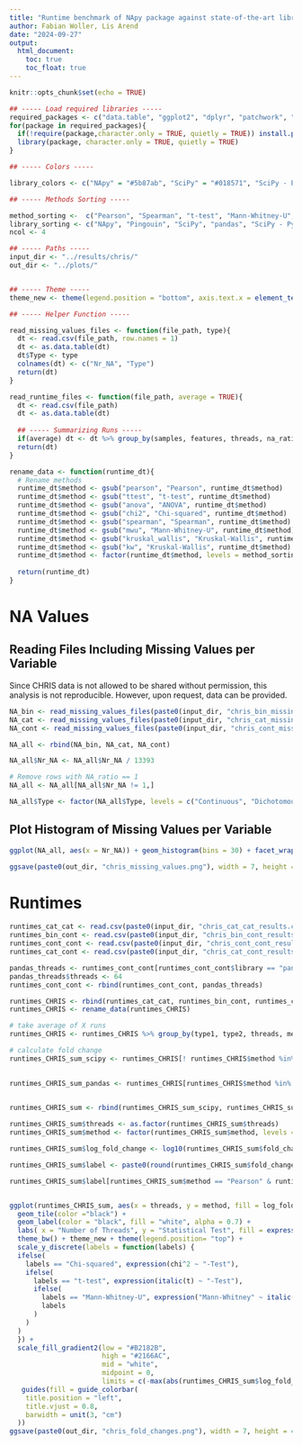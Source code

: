 ```yaml
---
title: "Runtime benchmark of NApy package against state-of-the-art libraries on real-world data (CHRIS)"
author: Fabian Woller, Lis Arend
date: "2024-09-27"
output: 
  html_document:
    toc: true
    toc_float: true
---
```


```r
knitr::opts_chunk$set(echo = TRUE)

## ----- Load required libraries -----
required_packages <- c("data.table", "ggplot2", "dplyr", "patchwork", "RColorBrewer", "patchwork", "ggpubr")
for(package in required_packages){
  if(!require(package,character.only = TRUE, quietly = TRUE)) install.packages(package, dependencies = TRUE, quietly = TRUE)
  library(package, character.only = TRUE, quietly = TRUE)
}

## ----- Colors -----

library_colors <- c("NApy" = "#5b87ab", "SciPy" = "#018571", "SciPy - Python Loop" = "#80CDC1" , "pandas" = "#C01C8B", "Pingouin - Python Loop" = "#B2182B", "Pingouin" = "#F4A582","pandas - Python Loop" = "#F1B6DA", "NApy with Numba" = "#203f58", "NApy with C++" = "#acbed2")

## ----- Methods Sorting -----

method_sorting <-  c("Pearson", "Spearman", "t-test", "Mann-Whitney-U", "ANOVA", "Kruskal-Wallis", "Chi-squared")
library_sorting <- c("NApy", "Pingouin", "SciPy", "pandas", "SciPy - Python Loop", "pandas - Python Loop")
ncol <- 4

## ----- Paths -----
input_dir <- "../results/chris/"
out_dir <- "../plots/"


## ----- Theme -----
theme_new <- theme(legend.position = "bottom", axis.text.x = element_text(size = 12), axis.text.y = element_text(size = 12), axis.title.x = element_text(size = 12), axis.title.y = element_text(size = 12), legend.text = element_text(size = 12), legend.title = element_text(size = 12), strip.text = element_text(size = 12))

## ----- Helper Function -----

read_missing_values_files <- function(file_path, type){
  dt <- read.csv(file_path, row.names = 1)
  dt <- as.data.table(dt)
  dt$Type <- type
  colnames(dt) <- c("Nr_NA", "Type")
  return(dt)
}

read_runtime_files <- function(file_path, average = TRUE){
  dt <- read.csv(file_path)
  dt <- as.data.table(dt)
  
  ## ----- Summarizing Runs -----
  if(average) dt <- dt %>% group_by(samples, features, threads, na_ratio, library, method) %>% summarize(mean_time = mean(time, na.rm = TRUE), sd_time = sd(time, na.rm = TRUE))
  return(dt)
}

rename_data <- function(runtime_dt){
  # Rename methods
  runtime_dt$method <- gsub("pearson", "Pearson", runtime_dt$method)
  runtime_dt$method <- gsub("ttest", "t-test", runtime_dt$method)
  runtime_dt$method <- gsub("anova", "ANOVA", runtime_dt$method)
  runtime_dt$method <- gsub("chi2", "Chi-squared", runtime_dt$method)
  runtime_dt$method <- gsub("spearman", "Spearman", runtime_dt$method)
  runtime_dt$method <- gsub("mwu", "Mann-Whitney-U", runtime_dt$method)
  runtime_dt$method <- gsub("kruskal_wallis", "Kruskal-Wallis", runtime_dt$method)
  runtime_dt$method <- gsub("kw", "Kruskal-Wallis", runtime_dt$method)
  runtime_dt$method <- factor(runtime_dt$method, levels = method_sorting)
  
  return(runtime_dt)
}

```

# NA Values

## Reading Files Including Missing Values per Variable

Since CHRIS data is not allowed to be shared without permission, this analysis is not reproducible. However, upon request, data can be provided.

```r
NA_bin <- read_missing_values_files(paste0(input_dir, "chris_bin_missing.csv"), type = "Dichotomous")
NA_cat <- read_missing_values_files(paste0(input_dir, "chris_cat_missing.csv"), type = "Categorical")
NA_cont <- read_missing_values_files(paste0(input_dir, "chris_cont_missing.csv"), type = "Continuous")

NA_all <- rbind(NA_bin, NA_cat, NA_cont)

NA_all$Nr_NA <- NA_all$Nr_NA / 13393

# Remove rows with NA_ratio == 1
NA_all <- NA_all[NA_all$Nr_NA != 1,]

NA_all$Type <- factor(NA_all$Type, levels = c("Continuous", "Dichotomous", "Categorical"))
```

## Plot Histogram of Missing Values per Variable

```r
ggplot(NA_all, aes(x = Nr_NA)) + geom_histogram(bins = 30) + facet_wrap(~Type, scales = "free") + theme_bw() + theme_new + theme(strip.background = element_rect(fill = "white")) + labs(x = "Missing Value Ratio", y = "Number of Features")

ggsave(paste0(out_dir, "chris_missing_values.png"), width = 7, height = 3, dpi = 300)
```

# Runtimes

```r
runtimes_cat_cat <- read.csv(paste0(input_dir, "chris_cat_cat_results.csv"))
runtimes_bin_cont <- read.csv(paste0(input_dir, "chris_bin_cont_results.csv"))
runtimes_cont_cont <- read.csv(paste0(input_dir, "chris_cont_cont_results.csv"))
runtimes_cat_cont <- read.csv(paste0(input_dir, "chris_cat_cont_results.csv"))

pandas_threads <- runtimes_cont_cont[runtimes_cont_cont$library == "pandas",]
pandas_threads$threads <- 64
runtimes_cont_cont <- rbind(runtimes_cont_cont, pandas_threads)

runtimes_CHRIS <- rbind(runtimes_cat_cat, runtimes_bin_cont, runtimes_cont_cont, runtimes_cat_cont)
runtimes_CHRIS <- rename_data(runtimes_CHRIS)

# take average of X runs
runtimes_CHRIS <- runtimes_CHRIS %>% group_by(type1, type2, threads, method, library) %>% summarize(mean_time = mean(time))

# calculate fold change
runtimes_CHRIS_sum_scipy <- runtimes_CHRIS[! runtimes_CHRIS$method %in% c("Pearson", "Spearman"),] %>% group_by(type1, type2, threads, method) %>% reframe(fold_change_comp_napy = mean_time[library == "scipypar"] / mean_time[library == "nanpy"],
                                                                                                                                                           fold_change_napy_comp = mean_time[library == "nanpy"] / mean_time[library == "scipypar"])

runtimes_CHRIS_sum_pandas <- runtimes_CHRIS[runtimes_CHRIS$method %in% c("Pearson", "Spearman"),] %>% group_by(type1, type2, threads, method) %>% reframe(fold_change_comp_napy = mean_time[library == "pandas"] / mean_time[library == "nanpy"],
                                                                                                                                                          fold_change_napy_comp = mean_time[library == "nanpy"] / mean_time[library == "pandas"])

runtimes_CHRIS_sum <- rbind(runtimes_CHRIS_sum_scipy, runtimes_CHRIS_sum_pandas)

runtimes_CHRIS_sum$threads <- as.factor(runtimes_CHRIS_sum$threads)
runtimes_CHRIS_sum$method <- factor(runtimes_CHRIS_sum$method, levels = rev(method_sorting))

runtimes_CHRIS_sum$log_fold_change <- log10(runtimes_CHRIS_sum$fold_change_comp_napy)

runtimes_CHRIS_sum$label <- paste0(round(runtimes_CHRIS_sum$fold_change_comp_napy, 2), " / 1")

runtimes_CHRIS_sum$label[runtimes_CHRIS_sum$method == "Pearson" & runtimes_CHRIS_sum$threads == 1] <- paste0("1 / ", round(runtimes_CHRIS_sum$fold_change_napy_comp[runtimes_CHRIS_sum$method == "Pearson" & runtimes_CHRIS_sum$threads == 1], 2))


ggplot(runtimes_CHRIS_sum, aes(x = threads, y = method, fill = log_fold_change, label = label)) + 
  geom_tile(color ="black") + 
  geom_label(color = "black", fill = "white", alpha = 0.7) + 
  labs( x = "Number of Threads", y = "Statistical Test", fill = expression(paste(Log[10], "(Runtime Fastest Competitor / Runtime NApy)"))) +
  theme_bw() + theme_new + theme(legend.position= "top") +
  scale_y_discrete(labels = function(labels) {
  ifelse(
    labels == "Chi-squared", expression(chi^2 ~ "-Test"),
    ifelse(
      labels == "t-test", expression(italic(t) ~ "-Test"),
      ifelse(
        labels == "Mann-Whitney-U", expression("Mann-Whitney" ~ italic(U)),
        labels
      )
    )
  )
  }) +
  scale_fill_gradient2(low = "#B2182B",
                       high = "#2166AC",
                       mid = "white", 
                       midpoint = 0, 
                       limits = c(-max(abs(runtimes_CHRIS_sum$log_fold_change)),max(abs(runtimes_CHRIS_sum$log_fold_change))))+
   guides(fill = guide_colorbar(
    title.position = "left",
    title.vjust = 0.8,
    barwidth = unit(3, "cm")
  ))
ggsave(paste0(out_dir, "chris_fold_changes.png"), width = 7, height = 4, dpi = 300)

```